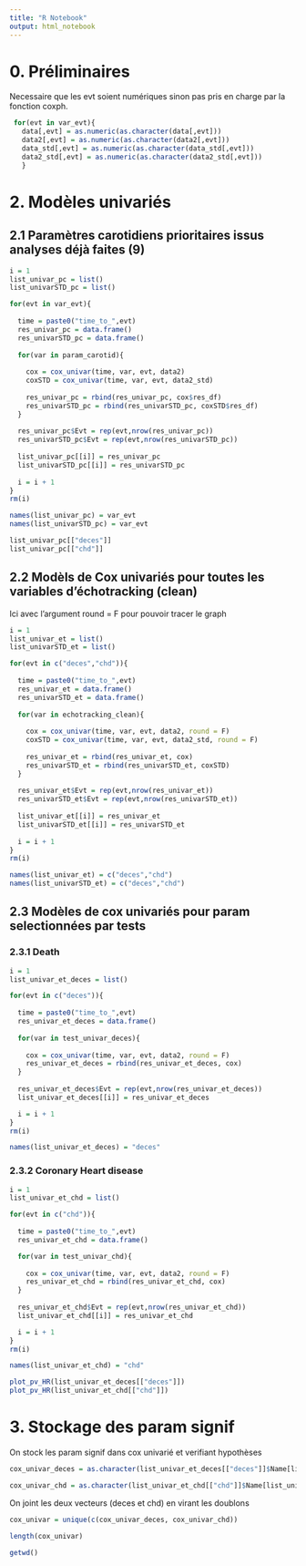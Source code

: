 ```yaml
---
title: "R Notebook"
output: html_notebook
---
```


# 0. Préliminaires

Necessaire que les evt soient numériques sinon pas pris en charge par la fonction coxph.

```r
 for(evt in var_evt){
   data[,evt] = as.numeric(as.character(data[,evt]))
   data2[,evt] = as.numeric(as.character(data2[,evt]))
   data_std[,evt] = as.numeric(as.character(data_std[,evt]))
   data2_std[,evt] = as.numeric(as.character(data2_std[,evt]))
   }
```

# 2. Modèles univariés

## 2.1 Paramètres carotidiens prioritaires issus analyses déjà faites (9)


```r
i = 1
list_univar_pc = list()
list_univarSTD_pc = list()

for(evt in var_evt){
  
  time = paste0("time_to_",evt)
  res_univar_pc = data.frame()
  res_univarSTD_pc = data.frame()
  
  for(var in param_carotid){
    
    cox = cox_univar(time, var, evt, data2)
    coxSTD = cox_univar(time, var, evt, data2_std)
    
    res_univar_pc = rbind(res_univar_pc, cox$res_df)
    res_univarSTD_pc = rbind(res_univarSTD_pc, coxSTD$res_df)
  }
  
  res_univar_pc$Evt = rep(evt,nrow(res_univar_pc))
  res_univarSTD_pc$Evt = rep(evt,nrow(res_univarSTD_pc))
  
  list_univar_pc[[i]] = res_univar_pc
  list_univarSTD_pc[[i]] = res_univarSTD_pc
  
  i = i + 1
}
rm(i)

names(list_univar_pc) = var_evt
names(list_univarSTD_pc) = var_evt
```


```r
list_univar_pc[["deces"]]
list_univar_pc[["chd"]]
```


## 2.2 Modèls de Cox univariés pour toutes les variables d'échotracking (clean)

Ici avec l'argument round = F pour pouvoir tracer le graph


```r
i = 1
list_univar_et = list()
list_univarSTD_et = list()

for(evt in c("deces","chd")){
  
  time = paste0("time_to_",evt)
  res_univar_et = data.frame()
  res_univarSTD_et = data.frame()
  
  for(var in echotracking_clean){
    
    cox = cox_univar(time, var, evt, data2, round = F)
    coxSTD = cox_univar(time, var, evt, data2_std, round = F)
    
    res_univar_et = rbind(res_univar_et, cox)
    res_univarSTD_et = rbind(res_univarSTD_et, coxSTD)
  }
  
  res_univar_et$Evt = rep(evt,nrow(res_univar_et))
  res_univarSTD_et$Evt = rep(evt,nrow(res_univarSTD_et))
  
  list_univar_et[[i]] = res_univar_et
  list_univarSTD_et[[i]] = res_univarSTD_et
  
  i = i + 1
}
rm(i)

names(list_univar_et) = c("deces","chd")
names(list_univarSTD_et) = c("deces","chd")
```


## 2.3 Modèles de cox univariés pour param selectionnées par tests

### 2.3.1 Death

```r
i = 1
list_univar_et_deces = list()

for(evt in c("deces")){
  
  time = paste0("time_to_",evt)
  res_univar_et_deces = data.frame()
  
  for(var in test_univar_deces){
    
    cox = cox_univar(time, var, evt, data2, round = F)
    res_univar_et_deces = rbind(res_univar_et_deces, cox)
  }
  
  res_univar_et_deces$Evt = rep(evt,nrow(res_univar_et_deces))
  list_univar_et_deces[[i]] = res_univar_et_deces

  i = i + 1
}
rm(i)

names(list_univar_et_deces) = "deces"
```

### 2.3.2 Coronary Heart disease

```r
i = 1
list_univar_et_chd = list()

for(evt in c("chd")){
  
  time = paste0("time_to_",evt)
  res_univar_et_chd = data.frame()

  for(var in test_univar_chd){
    
    cox = cox_univar(time, var, evt, data2, round = F)
    res_univar_et_chd = rbind(res_univar_et_chd, cox)
  }
  
  res_univar_et_chd$Evt = rep(evt,nrow(res_univar_et_chd))
  list_univar_et_chd[[i]] = res_univar_et_chd

  i = i + 1
}
rm(i)

names(list_univar_et_chd) = "chd"
```

```r
plot_pv_HR(list_univar_et_deces[["deces"]])
plot_pv_HR(list_univar_et_chd[["chd"]])
```

# 3. Stockage des param signif

On stock les param signif dans cox univarié et verifiant hypothèses
```r
cox_univar_deces = as.character(list_univar_et_deces[["deces"]]$Name[list_univar_et_deces[["deces"]]$pv_signif == 1 & list_univar_et_deces[["deces"]]$Hyp.Prop.verif == 1])

cox_univar_chd = as.character(list_univar_et_chd[["chd"]]$Name[list_univar_et_chd[["chd"]]$pv_signif == 1 & list_univar_et_chd[["chd"]]$Hyp.Prop.verif == 1])
```

On joint les deux vecteurs (deces et chd) en virant les doublons

```r
cox_univar = unique(c(cox_univar_deces, cox_univar_chd))
```

```r
length(cox_univar)
```

```r
getwd()
```

